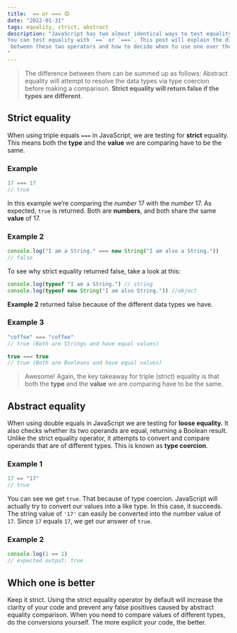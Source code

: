 ```yaml
---
title:  == or === 😟
date: "2022-01-31"
tags: equality, strict, abstract
description: "JavaScript has two almost identical ways to test equality. 
You can test equality with `==` or `===`. This post will explain the difference
 between these two operators and how to decide when to use one over the other.
"
---
```


> The difference between them can be summed up as follows: Abstract equality will attempt
> to resolve the data types via type coercion before making a comparison. **Strict equality
> will return false if the types are different**.

## Strict equality

When using triple equals `===` in JavaScript, we are testing for **strict** equality. This means both the **type** and the **value** we are comparing have to be the same.

### Example

```js
17 === 17
// true
```

In this example we’re comparing the _number_ 17 with the _number_ 17. As expected, `true` is returned. Both are **numbers**, and both share the same **value** of 17.

### Example 2

```js
console.log("I am a String." === new String("I am also a String."))
// false
```

To see why strict equality returned false, take a look at this:

```js
console.log(typeof "I am a String.") // string
console.log(typeof new String("I am also String.")) //object
```

**Example 2** returned false because of the different data types we have.

### Example 3

```js
"coffee" === "coffee"
// true (Both are Strings and have equal values)

true === true
// true (Both are Booleans and have equal values)
```

> Awesome! Again, the key takeaway for triple (strict) equality is that both the **type** and the **value** we are comparing have to be the same.

## Abstract equality

When using double equals in JavaScript we are testing for **loose equality.** It also checks whether its two operands are equal, returning a Boolean result. Unlike the strict equality operator, it attempts to convert and compare operands that are of different types. This is known as **type coercion**.

### Example 1

```js
17 == "17"
// true
```

You can see we get `true`. That because of type coercion. JavaScript will actually try to convert our values into a like type. In this case, it succeeds. The string value of `'17'` can easily be converted into the number value of `17`. Since `17` equals `17`, we get our answer of `true`.

### Example 2

```js
console.log(1 == 1)
// expected output: true
```

## Which one is better

Keep it strict. Using the strict equality operator by default will increase the clarity of your code and prevent any false positives caused by abstract equality comparison. When you need to compare values of different types, do the conversions yourself. The more explicit your code, the better.
